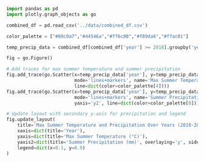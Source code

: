 
```python
import pandas as pd
import plotly.graph_objects as go

combined_df = pd.read_csv('../data/combined_df.csv')

color_palette = ["#00c0a7","#44546a","#ff6c00","#f89da6","#ffac01"]

temp_precip_data = combined_df[combined_df['year'] >= 2018].groupby('year')[['Tmax_Summer', 'PPT_Summer']].mean().round(2).reset_index()

fig = go.Figure()

# Add traces for max summer temperature and summer precipitation
fig.add_trace(go.Scatter(x=temp_precip_data['year'], y=temp_precip_data['Tmax_Summer'], 
                         mode='lines+markers', name='Max Summer Temperature', 
                         line=dict(color=color_palette[4])))
fig.add_trace(go.Scatter(x=temp_precip_data['year'], y=temp_precip_data['PPT_Summer'], 
                         mode='lines+markers', name='Summer Precipitation', 
                         yaxis='y2', line=dict(color=color_palette[0])))

# Update layout with secondary y-axis for precipitation and legend
fig.update_layout(
    title='Max Summer Temperature and Precipitation Over Years (2018-2024)',
    xaxis=dict(title='Year'),
    yaxis=dict(title='Max Summer Temperature (°C)'),
    yaxis2=dict(title='Summer Precipitation (mm)', overlaying='y', side='right'),
    legend=dict(x=0.1, y=0.9)
)


```

